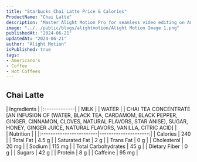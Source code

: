 ```yaml
---
title: "Starbucks Chai Latte Price & Calories"
ProductName: "Chai Latte"
description: "Master Alight Motion Pro for seamless video editing on Android, iOS, and Tablets with our ultimate guide, unlocking advanced features and elevating your skills in 2024!"
image: "../../public/blogs/alightmotion/Alight Motion Image 1.png"
publishedAt: "2024-06-21"
updatedAt: "2024-06-21"
author: "Alight Motion"
isPublished: true
tags:
- Americano's
- Coffee
- Hot Coffees   
---
```


 
## Chai Latte 
  
<div className="tables-container">
  <div className="table-wrapper">
    | Ingredients  |  
    |:-------------|
    | MILK         |
    | WATER        |
    | CHAI TEA CONCENTRATE [AN INFUSION OF (WATER, BLACK TEA, CARDAMOM, BLACK PEPPER, GINGER, CINNAMON, CLOVES, NATURAL FLAVORS, STAR ANISE), SUGAR, HONEY, GINGER JUICE, NATURAL FLAVORS, VANILLA, CITRIC ACID]     |
  </div>
  <div className="table-wrapper">
    | Nutrition               |                      |  
    |:------------------------|---------------------:|
    | Calories                | 240                  |
    | Total Fat               | 4.5 g                |
    | Saturated Fat           | 2 g                  |
    | Trans Fat               | 0 g                  |
    | Cholesterol             | 20 mg                |
    | Sodium                  | 115 mg               |
    | Total Carbohydrates     | 45 g                 |
    | Dietary Fiber           | 0 g                  |
    | Sugars                  | 42 g                 |
    | Protein                 | 8 g                  |
    | Caffeine                | 95 mg                |
  </div>
</div>
<style jsx>{`
  .tables-container {
    display: flex;
    flex-direction: row;
    gap: 30px;
  }
  .table-wrapper {
    width: 500px; /* Adjust as needed */
  }
  @media (max-width: 768px) {
    .tables-container {
      flex-direction: column;
      gap: 0px; /* Adjust as needed */
    }
    .table-wrapper {
      width: 100%; /* Adjust as needed */
    }
  }
`}</style>

